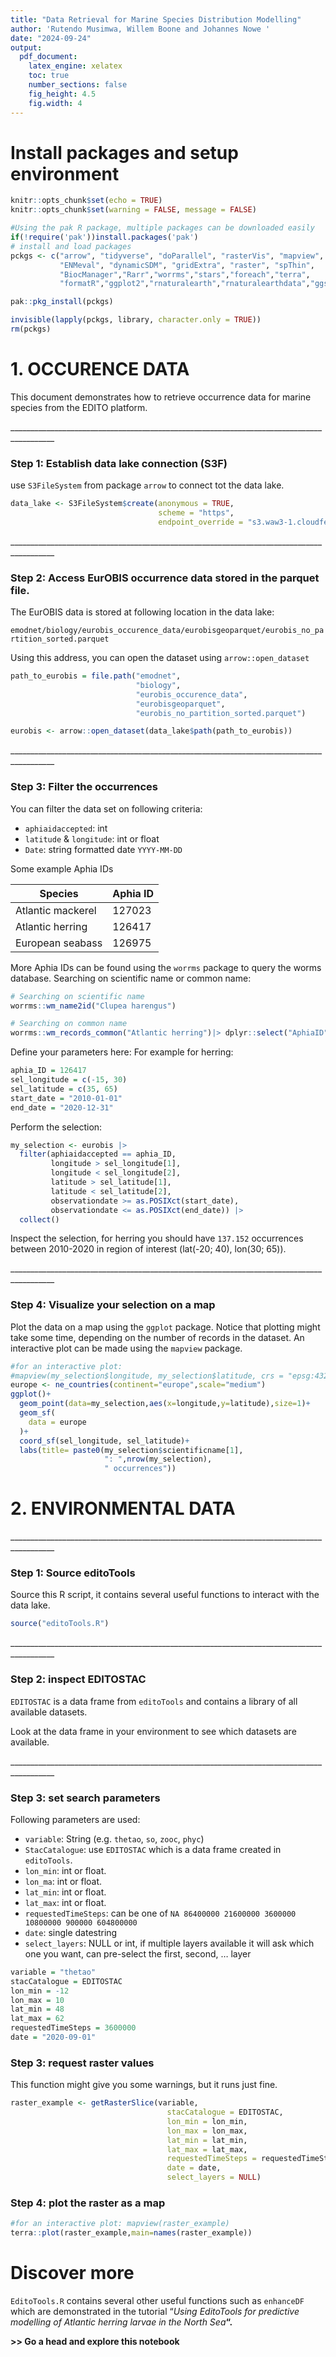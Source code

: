 ```yaml
---
title: "Data Retrieval for Marine Species Distribution Modelling"
author: 'Rutendo Musimwa, Willem Boone and Johannes Nowe '
date: "2024-09-24"
output:
  pdf_document:
    latex_engine: xelatex
    toc: true
    number_sections: false
    fig_height: 4.5
    fig.width: 4
---
```


# Install packages and setup environment

```r
knitr::opts_chunk$set(echo = TRUE)
knitr::opts_chunk$set(warning = FALSE, message = FALSE)
```

```r
#Using the pak R package, multiple packages can be downloaded easily 
if(!require('pak'))install.packages('pak')
# install and load packages
pckgs <- c("arrow", "tidyverse", "doParallel", "rasterVis", "mapview", 
           "ENMeval", "dynamicSDM", "gridExtra", "raster", "spThin",
           "BiocManager","Rarr","worrms","stars","foreach","terra",
           "formatR","ggplot2","rnaturalearth","rnaturalearthdata","ggspatial")

pak::pkg_install(pckgs)

invisible(lapply(pckgs, library, character.only = TRUE))
rm(pckgs)
```

# 1. OCCURENCE DATA

This document demonstrates how to retrieve occurrence data for marine species from the EDITO platform.

\_\_\_\_\_\_\_\_\_\_\_\_\_\_\_\_\_\_\_\_\_\_\_\_\_\_\_\_\_\_\_\_\_\_\_\_\_\_\_\_\_\_\_\_\_\_\_\_\_\_\_\_\_\_\_\_\_\_\_\_\_\_\_\_\_\_\_\_\_\_\_\_\_\_\_\_\_\_\_\_\_\_\_\_\_\_\_\_\_

### Step 1: Establish data lake connection (S3F)

use `S3FileSystem` from package `arrow` to connect tot the data lake.

```r
data_lake <- S3FileSystem$create(anonymous = TRUE,
                                 scheme = "https", 
                                 endpoint_override = "s3.waw3-1.cloudferro.com")
```

\_\_\_\_\_\_\_\_\_\_\_\_\_\_\_\_\_\_\_\_\_\_\_\_\_\_\_\_\_\_\_\_\_\_\_\_\_\_\_\_\_\_\_\_\_\_\_\_\_\_\_\_\_\_\_\_\_\_\_\_\_\_\_\_\_\_\_\_\_\_\_\_\_\_\_\_\_\_\_\_\_\_\_\_\_\_\_\_\_

### Step 2: Access EurOBIS occurrence data stored in the parquet file.

The EurOBIS data is stored at following location in the data lake:

`emodnet/biology/eurobis_occurence_data/eurobisgeoparquet/eurobis_no_partition_sorted.parquet`

Using this address, you can open the dataset using `arrow::open_dataset`

```r
path_to_eurobis = file.path("emodnet",
                            "biology",
                            "eurobis_occurence_data",
                            "eurobisgeoparquet",
                            "eurobis_no_partition_sorted.parquet")

eurobis <- arrow::open_dataset(data_lake$path(path_to_eurobis))
```

\_\_\_\_\_\_\_\_\_\_\_\_\_\_\_\_\_\_\_\_\_\_\_\_\_\_\_\_\_\_\_\_\_\_\_\_\_\_\_\_\_\_\_\_\_\_\_\_\_\_\_\_\_\_\_\_\_\_\_\_\_\_\_\_\_\_\_\_\_\_\_\_\_\_\_\_\_\_\_\_\_\_\_\_\_\_\_\_\_

### Step 3: Filter the occurrences

You can filter the data set on following criteria:

-   `aphiaidaccepted`: int
-   `latitude` & `longitude`: int or float
-   `Date`: string formatted date `YYYY-MM-DD`

Some example Aphia IDs

| Species           | Aphia ID |
|-------------------|----------|
| Atlantic mackerel | 127023   |
| Atlantic herring  | 126417   |
| European seabass  | 126975   |

More Aphia IDs can be found using the `worrms` package to query the worms database. Searching on scientific name or common name:

```r
# Searching on scientific name
worrms::wm_name2id("Clupea harengus")

# Searching on common name
worrms::wm_records_common("Atlantic herring")|> dplyr::select("AphiaID","scientificname")
```

Define your parameters here: For example for herring:

```r
aphia_ID = 126417
sel_longitude = c(-15, 30)
sel_latitude = c(35, 65)
start_date = "2010-01-01"
end_date = "2020-12-31"
```

Perform the selection:

```r
my_selection <- eurobis |> 
  filter(aphiaidaccepted == aphia_ID,
         longitude > sel_longitude[1], 
         longitude < sel_longitude[2],
         latitude > sel_latitude[1], 
         latitude < sel_latitude[2],
         observationdate >= as.POSIXct(start_date),
         observationdate <= as.POSIXct(end_date)) |> 
  collect()
```

Inspect the selection, for herring you should have `137.152` occurrences between 2010-2020 in region of interest (lat(-20; 40), lon(30; 65)).

\_\_\_\_\_\_\_\_\_\_\_\_\_\_\_\_\_\_\_\_\_\_\_\_\_\_\_\_\_\_\_\_\_\_\_\_\_\_\_\_\_\_\_\_\_\_\_\_\_\_\_\_\_\_\_\_\_\_\_\_\_\_\_\_\_\_\_\_\_\_\_\_\_\_\_\_\_\_\_\_\_\_\_\_\_\_\_\_\_

### Step 4: Visualize your selection on a map

Plot the data on a map using the `ggplot` package. Notice that plotting might take some time, depending on the number of records in the dataset. An interactive plot can be made using the `mapview` package.

```r
#for an interactive plot: 
#mapview(my_selection$longitude, my_selection$latitude, crs = "epsg:4326")
europe <- ne_countries(continent="europe",scale="medium")
ggplot()+
  geom_point(data=my_selection,aes(x=longitude,y=latitude),size=1)+
  geom_sf(
    data = europe
  )+
  coord_sf(sel_longitude, sel_latitude)+
  labs(title= paste0(my_selection$scientificname[1],
                     ": ",nrow(my_selection),
                     " occurrences"))
```

# 2. ENVIRONMENTAL DATA

\_\_\_\_\_\_\_\_\_\_\_\_\_\_\_\_\_\_\_\_\_\_\_\_\_\_\_\_\_\_\_\_\_\_\_\_\_\_\_\_\_\_\_\_\_\_\_\_\_\_\_\_\_\_\_\_\_\_\_\_\_\_\_\_\_\_\_\_\_\_\_\_\_\_\_\_\_\_\_\_\_\_\_\_\_\_\_\_\_

### Step 1: Source editoTools

Source this R script, it contains several useful functions to interact with the data lake.

```r
source("editoTools.R")
```

\_\_\_\_\_\_\_\_\_\_\_\_\_\_\_\_\_\_\_\_\_\_\_\_\_\_\_\_\_\_\_\_\_\_\_\_\_\_\_\_\_\_\_\_\_\_\_\_\_\_\_\_\_\_\_\_\_\_\_\_\_\_\_\_\_\_\_\_\_\_\_\_\_\_\_\_\_\_\_\_\_\_\_\_\_\_\_\_\_

### Step 2: inspect EDITOSTAC

`EDITOSTAC` is a data frame from `editoTools` and contains a library of all available datasets.

Look at the data frame in your environment to see which datasets are available.

\_\_\_\_\_\_\_\_\_\_\_\_\_\_\_\_\_\_\_\_\_\_\_\_\_\_\_\_\_\_\_\_\_\_\_\_\_\_\_\_\_\_\_\_\_\_\_\_\_\_\_\_\_\_\_\_\_\_\_\_\_\_\_\_\_\_\_\_\_\_\_\_\_\_\_\_\_\_\_\_\_\_\_\_\_\_\_\_\_

### Step 3: set search parameters

Following parameters are used:

-   `variable`: String (e.g. `thetao`, `so`, `zooc`, `phyc`)
-   `StacCatalogue`: use `EDITOSTAC` which is a data frame created in `editoTools`.
-   `lon_min`: int or float.
-   `lon_ma`: int or float.
-   `lat_min`: int or float.
-   `lat_max`: int or float.
-   `requestedTimeSteps`: can be one of `NA 86400000 21600000 3600000 10800000 900000 604800000`
-   `date`: single datestring
-   `select_layers`: NULL or int, if multiple layers available it will ask which one you want, can pre-select the first, second, ... layer

```r
variable = "thetao"
stacCatalogue = EDITOSTAC
lon_min = -12
lon_max = 10
lat_min = 48
lat_max = 62
requestedTimeSteps = 3600000
date = "2020-09-01"
```

### Step 3: request raster values

This function might give you some warnings, but it runs just fine.

```r
raster_example <- getRasterSlice(variable,
                                   stacCatalogue = EDITOSTAC,
                                   lon_min = lon_min,
                                   lon_max = lon_max,
                                   lat_min = lat_min,
                                   lat_max = lat_max,
                                   requestedTimeSteps = requestedTimeSteps,
                                   date = date,
                                   select_layers = NULL)
```

### Step 4: plot the raster as a map

```r
#for an interactive plot: mapview(raster_example)
terra::plot(raster_example,main=names(raster_example))
```

# Discover more

`EditoTools.R` contains several other useful functions such as `enhanceDF` which are demonstrated in the tutorial "*Using EditoTools for predictive modelling of Atlantic herring larvae in the North Sea***".**

**\>\> Go a head and explore this notebook**
